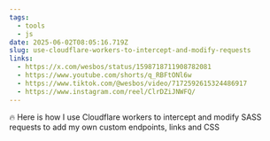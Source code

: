 ```yaml
---
tags:
  - tools
  - js
date: 2025-06-02T08:05:16.719Z
slug: use-cloudflare-workers-to-intercept-and-modify-requests
links:
  - https://x.com/wesbos/status/1598718711908782081
  - https://www.youtube.com/shorts/q_RBFtONl6w
  - https://www.tiktok.com/@wesbos/video/7172592615324486917
  - https://www.instagram.com/reel/ClrDZiJNWFQ/
---
```


🔥 Here is how I use Cloudflare workers to intercept and modify SASS requests to add my own custom endpoints, links and CSS
